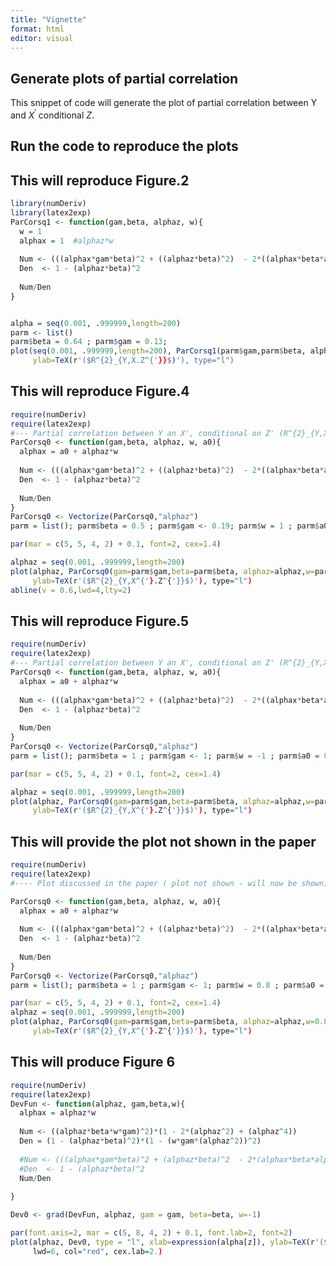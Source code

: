 ```yaml
---
title: "Vignette"
format: html
editor: visual
---
```


## Generate plots of partial correlation

This snippet of code will generate the plot of partial correlation between Y and $X^{'}$ conditional $Z$. 

## Run the code to reproduce the plots
## This will reproduce Figure.2 

```r
library(numDeriv)
library(latex2exp)
ParCorsq1 <- function(gam,beta, alphaz, w){
  w = 1
  alphax = 1  #alphaz*w
  
  Num <- (((alphax*gam*beta)^2 + ((alphaz*beta)^2)  - 2*((alphax*beta*alphaz*gam)^2) )/(1 - (alphax*gam*alphaz)^2)) - (alphaz*beta)^2
  Den  <- 1 - (alphaz*beta)^2
  
  Num/Den
}


alpha = seq(0.001, .999999,length=200)
parm <- list()
parm$beta = 0.64 ; parm$gam = 0.13; 
plot(seq(0.001, .999999,length=200), ParCorsq1(parm$gam,parm$beta, alpha , w=1), lwd=6, col="pink", xlab=expression(alpha),
     ylab=TeX(r'($R^{2}_{Y,X.Z^{'}}$)'), type="l")

```


## This will reproduce Figure.4 
```r
require(numDeriv)
require(latex2exp)
#--- Partial correlation between Y an X', conditional on Z' (R^{2}_{Y,X'.Z'})
ParCorsq0 <- function(gam,beta, alphaz, w, a0){
  alphax = a0 + alphaz*w
  
  Num <- (((alphax*gam*beta)^2 + ((alphaz*beta)^2)  - 2*((alphax*beta*alphaz*gam)^2) )/(1 - (alphax*gam*alphaz)^2)) - (alphaz*beta)^2
  Den  <- 1 - (alphaz*beta)^2
  
  Num/Den
}
ParCorsq0 <- Vectorize(ParCorsq0,"alphaz")
parm = list(); parm$beta = 0.5 ; parm$gam <- 0.19; parm$w = 1 ; parm$a0 = 0  

par(mar = c(5, 5, 4, 2) + 0.1, font=2, cex=1.4)

alphaz = seq(0.001, .999999,length=200)
plot(alphaz, ParCorsq0(gam=parm$gam,beta=parm$beta, alphaz=alphaz,w=parm$w, 0.), lwd=6, col="pink",xlab=expression(alpha[z]),
     ylab=TeX(r'($R^{2}_{Y,X^{'}.Z^{'}}$)'), type="l")
abline(v = 0.6,lwd=4,lty=2)
```


## This will reproduce Figure.5 
```r
require(numDeriv)
require(latex2exp)
#--- Partial correlation between Y an X', conditional on Z' (R^{2}_{Y,X'.Z'})
ParCorsq0 <- function(gam,beta, alphaz, w, a0){
  alphax = a0 + alphaz*w
  
  Num <- (((alphax*gam*beta)^2 + ((alphaz*beta)^2)  - 2*((alphax*beta*alphaz*gam)^2) )/(1 - (alphax*gam*alphaz)^2)) - (alphaz*beta)^2
  Den  <- 1 - (alphaz*beta)^2
  
  Num/Den
}
ParCorsq0 <- Vectorize(ParCorsq0,"alphaz")
parm = list(); parm$beta = 1 ; parm$gam <- 1; parm$w = -1 ; parm$a0 = 0  

par(mar = c(5, 5, 4, 2) + 0.1, font=2, cex=1.4)

alphaz = seq(0.001, .999999,length=200)
plot(alphaz, ParCorsq0(gam=parm$gam,beta=parm$beta, alphaz=alphaz,w=parm$w, 0.), lwd=6, col="pink",xlab=expression(alpha[z]),
     ylab=TeX(r'($R^{2}_{Y,X^{'}.Z^{'}}$)'), type="l")
```

## This will provide the plot not shown in the paper
```r
require(numDeriv)
require(latex2exp)
#---- Plot discussed in the paper ( plot not shown - will now be shown) (06/29/24)

ParCorsq0 <- function(gam,beta, alphaz, w, a0){
  alphax = a0 + alphaz*w
  
  Num <- (((alphax*gam*beta)^2 + ((alphaz*beta)^2)  - 2*((alphax*beta*alphaz*gam)^2) )/(1 - (alphax*gam*alphaz)^2)) - (alphaz*beta)^2
  Den  <- 1 - (alphaz*beta)^2
  
  Num/Den
}
ParCorsq0 <- Vectorize(ParCorsq0,"alphaz")
parm = list(); parm$beta = 1 ; parm$gam <- 1; parm$w = 0.8 ; parm$a0 = 0.2;

par(mar = c(5, 5, 4, 2) + 0.1, font=2, cex=1.4)
alphaz = seq(0.001, .999999,length=200)
plot(alphaz, ParCorsq0(gam=parm$gam,beta=parm$beta, alphaz=alphaz,w=0.8, 0.2), lwd=6, col="pink",xlab=expression(alpha[z]),
     ylab=TeX(r'($R^{2}_{Y,X^{'}.Z^{'}}$)'), type="l")


```


## This will produce Figure 6
```r
require(numDeriv)
require(latex2exp)
DevFun <- function(alphaz, gam,beta,w){
  alphax = alphaz*w
  
  Num <- ((alphaz*beta*w*gam)^2)*(1 - 2*(alphaz^2) + (alphaz^4))
  Den = (1 - (alphaz*beta)^2)*(1 - (w*gam*(alphaz^2))^2)
  
  #Num <- (((alphax*gam*beta)^2 + (alphaz*beta)^2  - 2*(alphax*beta*alphaz*gam)^2)/(1 - (alphax*gam*alphaz)^2)) - (alphaz*beta)^2
  #Den  <- 1 - (alphaz*beta)^2
  Num/Den
  
}

Dev0 <- grad(DevFun, alphaz, gam = gam, beta=beta, w=-1)

par(font.axis=2, mar = c(5, 8, 4, 2) + 0.1, font.lab=2, font=2)
plot(alphaz, Dev0, type = "l", xlab=expression(alpha[z]), ylab=TeX(r'($\frac{\partial R^{2}_{Y,X^{'}.Z^{'}}}{\partial \alpha_z}$)'),
     lwd=6, col="red", cex.lab=2.)
```